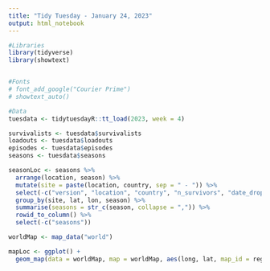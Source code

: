 ```yaml
---
title: "Tidy Tuesday - January 24, 2023"
output: html_notebook
---
```

```r
#Libraries
library(tidyverse)
library(showtext)


#Fonts
# font_add_google("Courier Prime")
# showtext_auto()

#Data
tuesdata <- tidytuesdayR::tt_load(2023, week = 4)
```

```r
survivalists <- tuesdata$survivalists
loadouts <- tuesdata$loadouts
episodes <- tuesdata$episodes
seasons <- tuesdata$seasons
```

```r
seasonLoc <- seasons %>%
  arrange(location, season) %>%
  mutate(site = paste(location, country, sep = " - ")) %>%
  select(-c("version", "location", "country", "n_survivors", "date_drop_off")) %>%
  group_by(site, lat, lon, season) %>%
  summarise(seasons = str_c(season, collapse = ",")) %>%
  rowid_to_column() %>%
  select(-c("seasons"))

worldMap <- map_data("world")

mapLoc <- ggplot() +
  geom_map(data = worldMap, map = worldMap, aes(long, lat, map_id = region))
  
  
  
  
  
```  